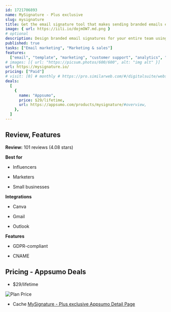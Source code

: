 ```yaml
---
id: 1721706893
name: MySignature - Plus exclusive
slug: mysignature
title: Get the email signature tool that makes sending branded emails easy
image: { url: https://iili.io/dojmOW7.md.png }
# optional
description: Design branded email signatures for your entire team using templates and customization optionsEasily track email opens and link clicks so you can optimize your email marketing strategy
published: true
tasks: ["Email marketing", "Marketing & sales"]
features:
  ["email", "template", "marketing", "customer support", "analytics", "design"]
# images: [{ url: "https://picsum.photos/600/600", alt: "img alt" }]
url: https://mysignature.io/
pricing: ["Paid"]
# visit: [0] # monthly # https://pro.similarweb.com/#/digitalsuite/websiteanalysis/home
deals:
  [
    {
      name: "Appsumo",
      price: $29/lifetime,
      url: https://appsumo.com/products/mysignature/#overview,
    },
  ]
---
```


## Review, Features

**Review:** 101 reviews (4.08 stars)

**Best for**

- Influencers

- Marketers

- Small businesses

**Integrations**

- Canva

- Gmail

- Outlook

**Features**

- GDPR-compliant

- CNAME

## Pricing - Appsumo Deals

- $29/lifetime

<Img src="https://iili.io/do8xLmJ.png" alt="Plan Price" />

- Cache [MySignature - Plus exclusive Appsumo Detail Page](https://iili.io/do8z2mG.png)

